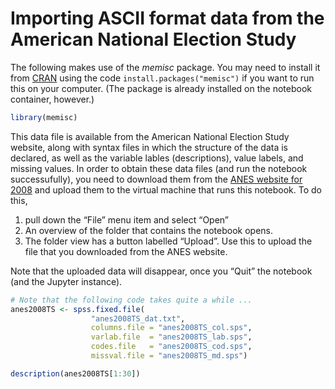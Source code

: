 # Importing ASCII format data from the American National Election Study


The following makes use of the *memisc* package. You may need to install it
from [CRAN](https://cran.r-project.org/package=memisc) using the code
`install.packages("memisc")` if you want to run this on your computer. (The package is already installed on
the notebook container, however.)

```r
library(memisc)
```

This data file is available from the American National Election Study website,
along with syntax files in which the structure of the data is declared,
as well as the variable lables (descriptions), value labels, and missing values. In order to 
obtain these data files (and run the notebook successufully), you need to download them from 
the [ANES website for 2008](https://electionstudies.org/data-center/2008-time-series-study/) and upload them to the virtual
machine that runs this notebook. To do this, 

1. pull down the "File" menu item and select "Open"
2. An overview of the folder that contains the notebook opens. 
3. The folder view has a button labelled "Upload". Use this to upload the file that you downloaded from the ANES website.

Note that the uploaded data will disappear, once you "Quit" the notebook (and the Jupyter instance).

```r
# Note that the following code takes quite a while ...
anes2008TS <- spss.fixed.file(
                  "anes2008TS_dat.txt",
                  columns.file = "anes2008TS_col.sps",
                  varlab.file  = "anes2008TS_lab.sps",
                  codes.file   = "anes2008TS_cod.sps",
                  missval.file = "anes2008TS_md.sps")
```

```r
description(anes2008TS[1:30])
```
